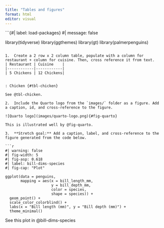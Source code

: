 ```yaml
---
title: "Tables and figures"
format: html
editor: visual
---
```


```{#| label: load-packages}
#| message: false

library(tidyverse)
library(ggthemes)
library(gt)
library(palmerpenguins)
```

1.  Create a 2 row x 2 column table, populate with a column for restaurant + column for cuisine. Then, cross reference it from text.
| Restaurant | Cuisine    |
|------------|------------|
| 5 Chickens | 12 Chickens|


: Chicken {#tbl-chicken}

See @tbl-chicken.

2.  Include the Quarto logo from the `images/` folder as a figure. Add a caption, id, and cross-reference to the figure.

![Quarto logo](images/quarto-logo.png){#fig-quarto}

This is illustrated well by @fig-quarto.

3.  **Stretch goal:** Add a caption, label, and cross-reference to the figure generated from the code below.

```r
#| warning: false
#| fig-width: 5
#| fig-asp: 0.618
#| label: bill-dims-species
#| fig-cap: "Plot"

ggplot(data = penguins,
       mapping = aes(x = bill_length_mm, 
                     y = bill_depth_mm,
                     color = species,
                     shape = species)) +
  geom_point() +
  scale_color_colorblind() +
  labs(x = "Bill length (mm)", y = "Bill depth (mm)") +
  theme_minimal()

```
See this plot in @bill-dims-species

